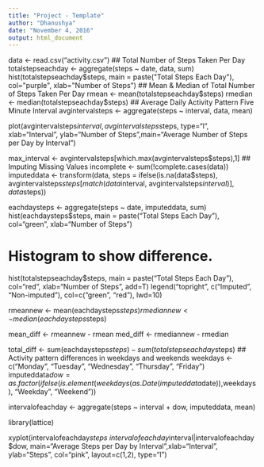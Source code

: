 ```yaml
---
title: "Project - Template"
author: "Dhanushya"
date: "November 4, 2016"
output: html_document
---
```


data <- read.csv("activity.csv")
## Total Number of Steps Taken Per Day
totalstepseachday <- aggregate(steps ~ date, data, sum)
hist(totalstepseachday$steps, main = paste("Total Steps Each Day"), col="purple", xlab="Number of Steps")
## Mean & Median of Total Number of Steps Taken Per Day
rmean <- mean(totalstepseachday$steps)
rmedian <- median(totalstepseachday$steps)
## Average Daily Activity Pattern Five Minute Interval
avgintervalsteps <- aggregate(steps ~ interval, data, mean)

plot(avgintervalsteps$interval,avgintervalsteps$steps, type="l", xlab="Interval", ylab="Number of Steps",main="Average Number of Steps per Day by Interval")

max_interval <- avgintervalsteps[which.max(avgintervalsteps$steps),1]
## Imputing Missing Values
incomplete <- sum(!complete.cases(data))
imputeddata <- transform(data, steps = ifelse(is.na(data$steps), avgintervalsteps$steps[match(data$interval, avgintervalsteps$interval)], data$steps))

eachdaysteps <- aggregate(steps ~ date, imputeddata, sum)
hist(eachdaysteps$steps, main = paste("Total Steps Each Day"), col="green", xlab="Number of Steps")

# Histogram to show difference. 
hist(totalstepseachday$steps, main = paste("Total Steps Each Day"), col="red", xlab="Number of Steps", add=T)
legend("topright", c("Imputed", "Non-imputed"), col=c("green", "red"), lwd=10)

rmeannew <- mean(eachdaysteps$steps)
rmediannew <- median(eachdaysteps$steps)

mean_diff <- rmeannew - rmean
med_diff <- rmediannew - rmedian

total_diff <- sum(eachdaysteps$steps) - sum(totalstepseachday$steps)
## Activity pattern differences in weekdays and weekends
weekdays <- c("Monday", "Tuesday", "Wednesday", "Thursday", 
              "Friday")
imputeddata$dow = as.factor(ifelse(is.element(weekdays(as.Date(imputeddata$date)),weekdays), "Weekday", "Weekend"))

intervalofeachday <- aggregate(steps ~ interval + dow, imputeddata, mean)

library(lattice)

xyplot(intervalofeachday$steps ~ intervalofeachday$interval|intervalofeachday$dow, main="Average Steps per Day by Interval",xlab="Interval", ylab="Steps", col="pink", layout=c(1,2), type="l")